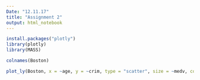 ```yaml
---
Date: "12.11.17"
title: "Assignment 2"
output: html_notebook
---
```


```r
install.packages("plotly")
library(plotly)
library(MASS)

colnames(Boston)

plot_ly(Boston, x = ~age, y = ~crim, type = "scatter", size = ~medv, color = ~black)
```

